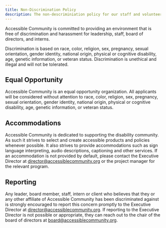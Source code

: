 ```yaml
---
title: Non-Discrimination Policy
description: The non-descriminiation policy for our staff and volunteers.
---
```


Accessible Community is committed to providing an environment that is free of discrimination and harassment for leadership, staff, board of directors, and interns.

Discrimination is based on race, color, religion, sex, pregnancy, sexual
orientation, gender identity, national origin, physical or cognitive
disability, age, genetic information, or veteran status. Discrimination is
unethical and illegal and will not be tolerated.

## Equal Opportunity

Accessible Community is an equal opportunity organization. All applicants will
be considered without attention to race, color, religion, sex, pregnancy, sexual
orientation, gender identity, national origin, physical or cognitive disability,
age, genetic information, or veteran status.

## Accommodations

Accessible Community is dedicated to supporting the disability community. As
such it strives to select and create accessible products and policies whenever
possible. It also strives to provide accommodations such as sign language
interpreting, audio descriptions, captioning and other services. If an
accommodation is not provided by default, please contact the Executive Director
at <a href="mailto:director@accessiblecommunity.org" class="link-truncate">director@accessiblecommunity.org</a> or the project manager for the relevant program.

## Reporting

Any leader, board member, staff, intern or client who believes that they or any
other affiliate of Accessible Community has been discriminated against is
strongly encouraged to report this concern promptly to the Executive Director at
director@accessiblecommunity.org. If reporting to the Executive Director is not
possible or appropriate, they can reach out to the chair of the board of
directors at board@accessiblecommunity.org.
